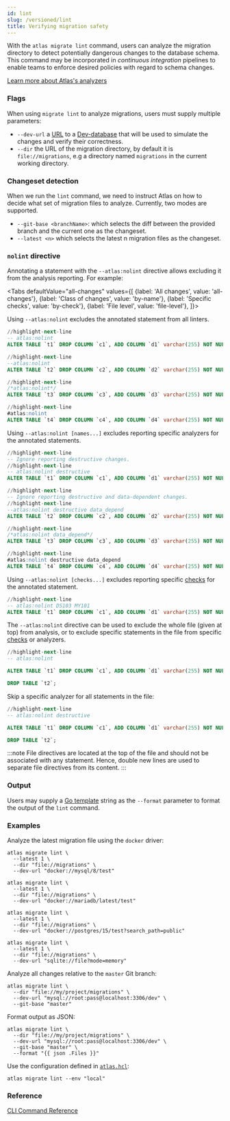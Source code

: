 ```yaml
---
id: lint
slug: /versioned/lint
title: Verifying migration safety
---
```



With the `atlas migrate lint` command, users can analyze the migration directory
to detect potentially dangerous changes to the database schema. This command may be
incorporated in _continuous integration_ pipelines to enable teams to enforce desired
policies with regard to schema changes. 

[Learn more about Atlas's analyzers](/lint/analyzers)

### Flags

When using `migrate lint` to analyze migrations, users must supply multiple parameters:
* `--dev-url` a [URL](/concepts/url) to a [Dev-database](/concepts/dev-database) that will be used
 to simulate the changes and verify their correctness.
* `--dir` the URL of the migration directory, by default it is `file://migrations`, e.g a
 directory named `migrations` in the current working directory.

### Changeset detection

When we run the `lint` command, we need to instruct Atlas on how to decide what 
set of migration files to analyze. Currently, two modes are supported.

* `--git-base <branchName>`: which selects the diff between the provided branch and 
 the current one as the changeset.
* `--latest <n>` which selects the latest n migration files as the changeset.

### `nolint` directive

Annotating a statement with the `--atlas:nolint` directive allows excluding it from the analysis reporting. For example:

<Tabs
defaultValue="all-changes"
values={[
{label: 'All changes', value: 'all-changes'},
{label: 'Class of changes', value: 'by-name'},
{label: 'Specific checks', value: 'by-check'},
{label: 'File level', value: 'file-level'},
]}>
<TabItem value="all-changes">

Using `--atlas:nolint` excludes the annotated statement from all linters.

```sql
//highlight-next-line
-- atlas:nolint
ALTER TABLE `t1` DROP COLUMN `c1`, ADD COLUMN `d1` varchar(255) NOT NULL;

//highlight-next-line
--atlas:nolint
ALTER TABLE `t2` DROP COLUMN `c2`, ADD COLUMN `d2` varchar(255) NOT NULL;

//highlight-next-line
/*atlas:nolint*/
ALTER TABLE `t3` DROP COLUMN `c3`, ADD COLUMN `d3` varchar(255) NOT NULL;

//highlight-next-line
#atlas:nolint
ALTER TABLE `t4` DROP COLUMN `c4`, ADD COLUMN `d4` varchar(255) NOT NULL;
```

</TabItem>
<TabItem value="by-name">

Using `--atlas:nolint [names...]` excludes reporting specific analyzers for the annotated statements.

```sql
//highlight-next-line
-- Ignore reporting destructive changes.
//highlight-next-line
-- atlas:nolint destructive
ALTER TABLE `t1` DROP COLUMN `c1`, ADD COLUMN `d1` varchar(255) NOT NULL;

//highlight-next-line
-- Ignore reporting destructive and data-dependent changes.
//highlight-next-line
--atlas:nolint destructive data_depend
ALTER TABLE `t2` DROP COLUMN `c2`, ADD COLUMN `d2` varchar(255) NOT NULL;

//highlight-next-line
/*atlas:nolint data_depend*/
ALTER TABLE `t3` DROP COLUMN `c3`, ADD COLUMN `d3` varchar(255) NOT NULL;

//highlight-next-line
#atlas:nolint destructive data_depend
ALTER TABLE `t4` DROP COLUMN `c4`, ADD COLUMN `d4` varchar(255) NOT NULL;
```

</TabItem>

<TabItem value="by-check">

Using `--atlas:nolint [checks...]` excludes reporting specific [checks](../lint/analyzers.mdx#checks) for the annotated
statement.

```sql
//highlight-next-line
-- atlas:nolint DS103 MY101
ALTER TABLE `t1` DROP COLUMN `c1`, ADD COLUMN `d1` varchar(255) NOT NULL;
```

</TabItem>


<TabItem value="file-level">

The `--atlas:nolint` directive can be used to exclude the whole file (given at top) from analysis, or to exclude specific
statements in the file from specific [checks](../lint/analyzers.mdx#checks) or analyzers.

```sql
//highlight-next-line
-- atlas:nolint

ALTER TABLE `t1` DROP COLUMN `c1`, ADD COLUMN `d1` varchar(255) NOT NULL;

DROP TABLE `t2`;
```

Skip a specific analyzer for all statements in the file:

```sql
//highlight-next-line
-- atlas:nolint destructive

ALTER TABLE `t1` DROP COLUMN `c1`, ADD COLUMN `d1` varchar(255) NOT NULL;

DROP TABLE `t2`;
```

:::note
File directives are located at the top of the file and should not be associated with any statement. Hence, double new
lines are used to separate file directives from its content.
:::

</TabItem>
</Tabs>

### Output

Users may supply a [Go template](https://pkg.go.dev/text/template) string as the `--format` parameter to
format the output of the `lint` command.

### Examples

Analyze the latest migration file using the `docker` driver:

<Tabs>
<TabItem value="MySQL">

```shell
atlas migrate lint \
  --latest 1 \
  --dir "file://migrations" \
  --dev-url "docker://mysql/8/test"
```

</TabItem>
<TabItem value="MariaDB">

```shell
atlas migrate lint \
  --latest 1 \
  --dir "file://migrations" \
  --dev-url "docker://mariadb/latest/test"
```

</TabItem>
<TabItem value="PostgreSQL">

```shell
atlas migrate lint \
  --latest 1 \
  --dir "file://migrations" \
  --dev-url "docker://postgres/15/test?search_path=public"
```

</TabItem>
<TabItem value="SQLite">

```shell
atlas migrate lint \
  --latest 1 \
  --dir "file://migrations" \
  --dev-url "sqlite://file?mode=memory"
```

</TabItem>
</Tabs>

Analyze all changes relative to the `master` Git branch:
```shell
atlas migrate lint \
  --dir "file://my/project/migrations" \
  --dev-url "mysql://root:pass@localhost:3306/dev" \
  --git-base "master"
```

Format output as JSON:
```shell
atlas migrate lint \
  --dir "file://my/project/migrations" \
  --dev-url "mysql://root:pass@localhost:3306/dev" \
  --git-base "master" \
  --format "{{ json .Files }}"
```
Use the configuration defined in [`atlas.hcl`](../atlas-schema/projects#configure-migration-linting):
```shell
atlas migrate lint --env "local"
```

### Reference

[CLI Command Reference](/cli-reference#atlas-migrate-lint)